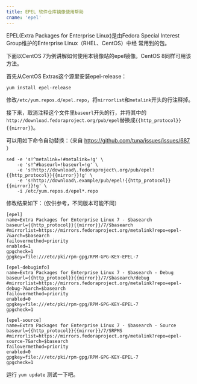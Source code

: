 ```yaml
---
title: EPEL 软件仓库镜像使用帮助
cname: 'epel'
---
```


EPEL(Extra Packages for Enterprise Linux)是由Fedora Special Interest Group维护的Enterprise Linux（RHEL、CentOS）中经
常用到的包。


下面以CentOS 7为例讲解如何使用本镜像站的epel镜像。CentOS 8同样可用该方法。

首先从CentOS Extras这个源里安装epel-release：

```
yum install epel-release
```

修改`/etc/yum.repos.d/epel.repo`，将`mirrorlist`和`metalink`开头的行注释掉。

接下来，取消注释这个文件里`baseurl`开头的行，并将其中的`http://download.fedoraproject.org/pub/epel`替换成`{{http_protocol}}{{mirror}}`。

可以用如下命令自动替换：（来自 https://github.com/tuna/issues/issues/687 ） 

<CodeBlock>

```
sed -e 's!^metalink=!#metalink=!g' \
    -e 's!^#baseurl=!baseurl=!g' \
    -e 's!http://download\.fedoraproject\.org/pub/epel!{{http_protocol}}{{mirror}}!g' \
    -e 's!http://download\.example/pub/epel!{{http_protocol}}{{mirror}}!g' \
    -i /etc/yum.repos.d/epel*.repo
```

</CodeBlock>

修改结果如下：（仅供参考，不同版本可能不同）

<CodeBlock>

```
[epel]
name=Extra Packages for Enterprise Linux 7 - $basearch
baseurl={{http_protocol}}{{mirror}}/7/$basearch
#mirrorlist=https://mirrors.fedoraproject.org/metalink?repo=epel-7&arch=$basearch
failovermethod=priority
enabled=1
gpgcheck=1
gpgkey=file:///etc/pki/rpm-gpg/RPM-GPG-KEY-EPEL-7

[epel-debuginfo]
name=Extra Packages for Enterprise Linux 7 - $basearch - Debug
baseurl={{http_protocol}}{{mirror}}/7/$basearch/debug
#mirrorlist=https://mirrors.fedoraproject.org/metalink?repo=epel-debug-7&arch=$basearch
failovermethod=priority
enabled=0
gpgkey=file:///etc/pki/rpm-gpg/RPM-GPG-KEY-EPEL-7
gpgcheck=1

[epel-source]
name=Extra Packages for Enterprise Linux 7 - $basearch - Source
baseurl={{http_protocol}}{{mirror}}/7/SRPMS
#mirrorlist=https://mirrors.fedoraproject.org/metalink?repo=epel-source-7&arch=$basearch
failovermethod=priority
enabled=0
gpgkey=file:///etc/pki/rpm-gpg/RPM-GPG-KEY-EPEL-7
gpgcheck=1
```

</CodeBlock>

运行 `yum update` 测试一下吧。

